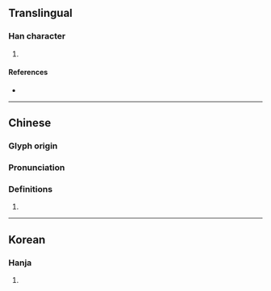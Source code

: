 {{character info/new}}
==Translingual==

===Han character===
{{Han char|rn=85|rad=水|as=11|sn=14|four=33173|canj=EJPU,XEJPU|ids=⿰氵密}}

# {{zh-only|滵汩|{{lb|zh|of water}} [[rapidly]] [[flow]]ing}}

====References====
* {{Han ref|kx=0644.040|dkj=18085|dj=1051.170|hdz=31731.040|uh=6EF5|ud=28405|bh=E26D|bd=57965}}

----

==Chinese==
{{zh-forms}}

===Glyph origin===
{{Han etym}}

===Pronunciation===
{{zh-pron
|m=mì
|c=mat6
|mn=
|mc=y
|oc=y
|cat=v
}}

===Definitions===
{{zh-hanzi}}

# {{rfdef|zh}}

----

==Korean==

===Hanja===
{{ko-hanja|hangeul=밀|eumhun=|rv=mil|mr=mil|y=mil}}

# {{rfdef|ko|sort=水11}}